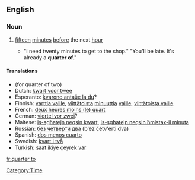 ==English==

===Noun===
{{en-noun|sg=[[quarter]] [[of]]|-}}

# {{idiom}} [[fifteen]] [[minute]]s [[before]] the next [[hour]]
#* "I need twenty minutes to get to the shop." "You'll be late. It's already a '''quarter of'''."

====Translations====
{{rfc-level|Translations at L3+ (AutoFormat would have corrected level of Translations)}}
* (for quarter of two)
*Dutch: [[kwart voor twee]]
*Esperanto: [[kvarono antaŭe la du]]?
*Finnish: [[varttia vaille]], [[viittätoista]] [[minuuttia]] [[vaille]], [[viittätoista vaille]]
*French: [[deux heures moins (le) quart]]
*German: [[viertel vor zwei]]?
*Maltese: [[is-sgħatejn neqsin kwart]], [[is-sgħatejn neqsin ħmistax-il minuta]]
*Russian: [[без четверти два]] (b'ez čétv'erti dva)
*Spanish: [[dos menos cuarto]]
*Swedish: [[kvart i två]]
*Turkish: [[saat ikiye çeyrek var]]

[[Category:Time]]

[[fr:quarter to]]